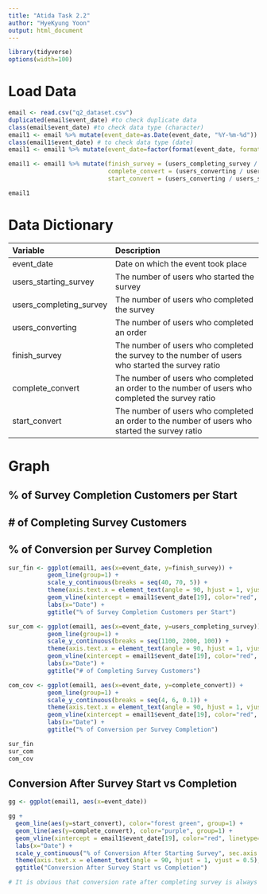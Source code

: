---
title: "Atida Task 2.2"
author: "HyeKyung Yoon"
output: html_document
---

```{r}
library(tidyverse)
options(width=100)
```

# Load Data
```{r}
email <- read.csv("q2_dataset.csv")
duplicated(email$event_date) #to check duplicate data
class(email$event_date) #to check data type (character)
email1 <- email %>% mutate(event_date=as.Date(event_date, "%Y-%m-%d")) # to change data type into date
class(email1$event_date) # to check data type (date)
email1 <- email1 %>% mutate(event_date=factor(format(event_date, format="%m-%d")))

email1 <- email1 %>% mutate(finish_survey = (users_completing_survey / users_starting_survey)*100,
                            complete_convert = (users_converting / users_completing_survey)*100,
                            start_convert = (users_converting / users_starting_survey)*100)

email1
```

# Data Dictionary
Variable                 Description
------------------------ ------------
event_date               Date on which the event took place
users_starting_survey    The number of users who started the survey
users_completing_survey  The number of users who completed the survey
users_converting         The number of users who completed an order
finish_survey            The number of users who completed the survey to the number of users who started the survey ratio 
complete_convert         The number of users who completed an order to the number of users who completed the survey ratio
start_convert            The number of users who completed an order to the number of users who started the survey ratio

# Graph
## % of Survey Completion Customers per Start
## # of Completing Survey Customers
## % of Conversion per Survey Completion
```{r}
sur_fin <- ggplot(email1, aes(x=event_date, y=finish_survey)) + 
           geom_line(group=1) + 
           scale_y_continuous(breaks = seq(40, 70, 5)) + 
           theme(axis.text.x = element_text(angle = 90, hjust = 1, vjust = 0.5), axis.title.y=element_blank()) + 
           geom_vline(xintercept = email1$event_date[19], color="red", linetype=1) + 
           labs(x="Date") + 
           ggtitle("% of Survey Completion Customers per Start")

sur_com <- ggplot(email1, aes(x=event_date, y=users_completing_survey)) + 
           geom_line(group=1) + 
           scale_y_continuous(breaks = seq(1100, 2000, 100)) + 
           theme(axis.text.x = element_text(angle = 90, hjust = 1, vjust = 0.5), axis.title.y=element_blank()) + 
           geom_vline(xintercept = email1$event_date[19], color="red", linetype=1) + 
           labs(x="Date") + 
           ggtitle("# of Completing Survey Customers")

com_cov <- ggplot(email1, aes(x=event_date, y=complete_convert)) + 
           geom_line(group=1) + 
           scale_y_continuous(breaks = seq(4, 6, 0.1)) + 
           theme(axis.text.x = element_text(angle = 90, hjust = 1, vjust = 0.5), axis.title.y=element_blank()) + 
           geom_vline(xintercept = email1$event_date[19], color="red", linetype=1) + 
           labs(x="Date") + 
           ggtitle("% of Conversion per Survey Completion")

sur_fin
sur_com
com_cov
```

## Conversion After Survey Start vs Completion
```{r}
gg <- ggplot(email1, aes(x=event_date))

gg +
  geom_line(aes(y=start_convert), color="forest green", group=1) + 
  geom_line(aes(y=complete_convert), color="purple", group=1) + 
  geom_vline(xintercept = email1$event_date[19], color="red", linetype=1) + 
  labs(x="Date") + 
  scale_y_continuous("% of Conversion After Starting Survey", sec.axis = sec_axis(~./1, name="% of Conversion After Completing Survey"), breaks = seq(2, 7, 0.3)) + 
  theme(axis.text.x = element_text(angle = 90, hjust = 1, vjust = 0.5), axis.title.y.left=element_text(angle=90, colour="forest green"), axis.title.y.right=element_text(angle=90, colour="purple")) + 
  ggtitle("Conversion After Survey Start vs Completion")

# It is obvious that conversion rate after completing survey is always higher than after starting survey since the number of users who started the survey is always higher than that of users who completed the survey.
```